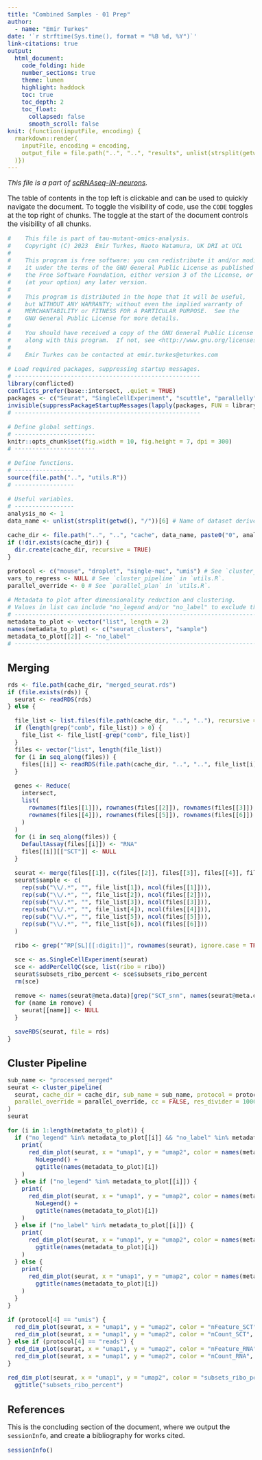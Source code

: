 ```yaml
---
title: "Combined Samples - 01 Prep"
author:
  - name: "Emir Turkes"
date: '`r strftime(Sys.time(), format = "%B %d, %Y")`'
link-citations: true
output:
  html_document:
    code_folding: hide
    number_sections: true
    theme: lumen
    highlight: haddock
    toc: true
    toc_depth: 2
    toc_float:
      collapsed: false
      smooth_scroll: false
knit: (function(inputFile, encoding) {
  rmarkdown::render(
    inputFile, encoding = encoding,
    output_file = file.path("..", "..", "results", unlist(strsplit(getwd(), "/"))[6], "comb_01_prep.html")
  )})
---
```


<style type="text/css">
body {font-size: 16px;}
h1.title {font-size: 35px;}
h1 {font-size: 24px;}
h2 {font-size: 22px;}
.toc-content {padding-left: 0px; padding-right: 0px;}
div.tocify {width: 100%;}
.tocify-subheader .tocify-item {font-size: 0.95em; padding-left: 25px; text-indent: 0;}
div.main-container {max-width: none; width: 100%;}
</style>

*This file is a part of [scRNAseq-IN-neurons](https://github.com/eturkes/scRNAseq-IN-neurons).*

The table of contents in the top left is clickable and can be used to quickly navigate the document.
To toggle the visibility of code, use the `CODE` toggles at the top right of chunks.
The toggle at the start of the document controls the visibility of all chunks.

```r
#    This file is part of tau-mutant-omics-analysis.
#    Copyright (C) 2023  Emir Turkes, Naoto Watamura, UK DRI at UCL
#
#    This program is free software: you can redistribute it and/or modify
#    it under the terms of the GNU General Public License as published by
#    the Free Software Foundation, either version 3 of the License, or
#    (at your option) any later version.
#
#    This program is distributed in the hope that it will be useful,
#    but WITHOUT ANY WARRANTY; without even the implied warranty of
#    MERCHANTABILITY or FITNESS FOR A PARTICULAR PURPOSE.  See the
#    GNU General Public License for more details.
#
#    You should have received a copy of the GNU General Public License
#    along with this program.  If not, see <http://www.gnu.org/licenses/>.
#
#    Emir Turkes can be contacted at emir.turkes@eturkes.com

# Load required packages, suppressing startup messages.
# -----------------------------------------------------
library(conflicted)
conflicts_prefer(base::intersect, .quiet = TRUE)
packages <- c("Seurat", "SingleCellExperiment", "scuttle", "parallelly", "ggplot2", "dplyr", "ggrepel", "viridis")
invisible(suppressPackageStartupMessages(lapply(packages, FUN = library, character.only = TRUE)))
# -----------------------------------------------------

# Define global settings.
# -----------------------
knitr::opts_chunk$set(fig.width = 10, fig.height = 7, dpi = 300)
# -----------------------

# Define functions.
# -----------------
source(file.path("..", "utils.R"))
# -----------------

# Useful variables.
# -----------------
analysis_no <- 1
data_name <- unlist(strsplit(getwd(), "/"))[6] # Name of dataset derived from path.

cache_dir <- file.path("..", "..", "cache", data_name, paste0("0", analysis_no)) # Store intermediate data objects here.
if (!dir.exists(cache_dir)) {
  dir.create(cache_dir, recursive = TRUE)
}

protocol <- c("mouse", "droplet", "single-nuc", "umis") # See `cluster_pipeline` in `utils.R`.
vars_to_regress <- NULL # See `cluster_pipeline` in `utils.R`.
parallel_override <- 0 # See `parallel_plan` in `utils.R`.

# Metadata to plot after dimensionality reduction and clustering.
# Values in list can include "no_legend and/or "no_label" to exclude those.
# -------------------------------------------------------------------------
metadata_to_plot <- vector("list", length = 2)
names(metadata_to_plot) <- c("seurat_clusters", "sample")
metadata_to_plot[[2]] <- "no_label"
# -------------------------------------------------------------------------
```

# Merging

```r
rds <- file.path(cache_dir, "merged_seurat.rds")
if (file.exists(rds)) {
  seurat <- readRDS(rds)
} else {

  file_list <- list.files(file.path(cache_dir, "..", ".."), recursive = TRUE)
  if (length(grep("comb", file_list)) > 0) {
    file_list <- file_list[-grep("comb", file_list)] 
  }
  files <- vector("list", length(file_list))
  for (i in seq_along(files)) {
    files[[i]] <- readRDS(file.path(cache_dir, "..", "..", file_list[i]))
  }

  genes <- Reduce(
    intersect,
    list(
      rownames(files[[1]]), rownames(files[[2]]), rownames(files[[3]]),
      rownames(files[[4]]), rownames(files[[5]]), rownames(files[[6]])
    )
  )
  for (i in seq_along(files)) {
    DefaultAssay(files[[i]]) <- "RNA"
    files[[i]][["SCT"]] <- NULL
  }

  seurat <- merge(files[[1]], c(files[[2]], files[[3]], files[[4]], files[[5]], files[[6]]))
  seurat$sample <- c(
    rep(sub("\\/.*", "", file_list[1]), ncol(files[[1]])),
    rep(sub("\\/.*", "", file_list[2]), ncol(files[[2]])),
    rep(sub("\\/.*", "", file_list[3]), ncol(files[[3]])),
    rep(sub("\\/.*", "", file_list[4]), ncol(files[[4]])),
    rep(sub("\\/.*", "", file_list[5]), ncol(files[[5]])),
    rep(sub("\\/.*", "", file_list[6]), ncol(files[[6]]))
  )

  ribo <- grep("^RP[SL][[:digit:]]", rownames(seurat), ignore.case = TRUE)

  sce <- as.SingleCellExperiment(seurat)
  sce <- addPerCellQC(sce, list(ribo = ribo))
  seurat$subsets_ribo_percent <- sce$subsets_ribo_percent
  rm(sce)

  remove <- names(seurat@meta.data)[grep("SCT_snn", names(seurat@meta.data))]
  for (name in remove) {
    seurat[[name]] <- NULL
  }

  saveRDS(seurat, file = rds)
}
```

# Cluster Pipeline

```r
sub_name <- "processed_merged"
seurat <- cluster_pipeline(
  seurat, cache_dir = cache_dir, sub_name = sub_name, protocol = protocol, vars_to_regress = vars_to_regress,
  parallel_override = parallel_override, cc = FALSE, res_divider = 1000000, conserve_memory = TRUE
)
seurat

for (i in 1:length(metadata_to_plot)) {
  if ("no_legend" %in% metadata_to_plot[[i]] && "no_label" %in% metadata_to_plot[[i]]) {
    print(
      red_dim_plot(seurat, x = "umap1", y = "umap2", color = names(metadata_to_plot)[i]) +
        NoLegend() +
        ggtitle(names(metadata_to_plot)[i])
    )
  } else if ("no_legend" %in% metadata_to_plot[[i]]) {
    print(
      red_dim_plot(seurat, x = "umap1", y = "umap2", color = names(metadata_to_plot)[i], type = "cat") +
        NoLegend() +
        ggtitle(names(metadata_to_plot)[i])
    )
  } else if ("no_label" %in% metadata_to_plot[[i]]) {
    print(
      red_dim_plot(seurat, x = "umap1", y = "umap2", color = names(metadata_to_plot)[i]) +
        ggtitle(names(metadata_to_plot)[i])
    )
  } else {
    print(
      red_dim_plot(seurat, x = "umap1", y = "umap2", color = names(metadata_to_plot)[i], type = "cat") +
        ggtitle(names(metadata_to_plot)[i])
    )
  }
}

if (protocol[4] == "umis") {
  red_dim_plot(seurat, x = "umap1", y = "umap2", color = "nFeature_SCT", type = "cont") + ggtitle("nFeature_SCT")
  red_dim_plot(seurat, x = "umap1", y = "umap2", color = "nCount_SCT", type = "cont") + ggtitle("nCount_SCT")
} else if (protocol[4] == "reads") {
  red_dim_plot(seurat, x = "umap1", y = "umap2", color = "nFeature_RNA", type = "cont") + ggtitle("nFeature_RNA")
  red_dim_plot(seurat, x = "umap1", y = "umap2", color = "nCount_RNA", type = "cont") + ggtitle("nCount_RNA")
}

red_dim_plot(seurat, x = "umap1", y = "umap2", color = "subsets_ribo_percent", type = "cont") +
  ggtitle("subsets_ribo_percent")
```

# References

This is the concluding section of the document, where we output the `sessionInfo`, and create a bibliography for works cited.

```r
sessionInfo()
```
